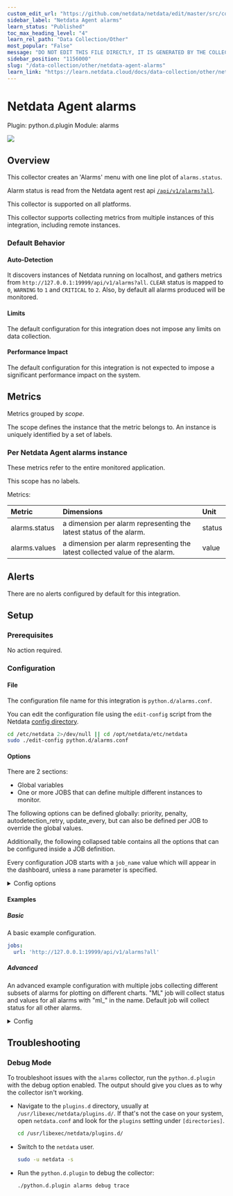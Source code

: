 ```yaml
---
custom_edit_url: "https://github.com/netdata/netdata/edit/master/src/collectors/python.d.plugin/alarms/metadata.yaml"
sidebar_label: "Netdata Agent alarms"
learn_status: "Published"
toc_max_heading_level: "4"
learn_rel_path: "Data Collection/Other"
most_popular: "False"
message: "DO NOT EDIT THIS FILE DIRECTLY, IT IS GENERATED BY THE COLLECTOR'S metadata.yaml FILE"
sidebar_position: "1156000"
slug: "/data-collection/other/netdata-agent-alarms"
learn_link: "https://learn.netdata.cloud/docs/data-collection/other/netdata-agent-alarms"
---
```



# Netdata Agent alarms

Plugin: python.d.plugin
Module: alarms

<img src="https://img.shields.io/badge/maintained%20by-Netdata-%2300ab44" />

## Overview

This collector creates an 'Alarms' menu with one line plot of `alarms.status`.


Alarm status is read from the Netdata agent rest api [`/api/v1/alarms?all`](https://learn.netdata.cloud/api#/alerts/alerts1).


This collector is supported on all platforms.

This collector supports collecting metrics from multiple instances of this integration, including remote instances.


### Default Behavior

#### Auto-Detection

It discovers instances of Netdata running on localhost, and gathers metrics from `http://127.0.0.1:19999/api/v1/alarms?all`. `CLEAR` status is mapped to `0`, `WARNING` to `1` and `CRITICAL` to `2`. Also, by default all alarms produced will be monitored.


#### Limits

The default configuration for this integration does not impose any limits on data collection.

#### Performance Impact

The default configuration for this integration is not expected to impose a significant performance impact on the system.


## Metrics

Metrics grouped by *scope*.

The scope defines the instance that the metric belongs to. An instance is uniquely identified by a set of labels.



### Per Netdata Agent alarms instance

These metrics refer to the entire monitored application.


This scope has no labels.

Metrics:

| Metric | Dimensions | Unit |
|:------|:----------|:----|
| alarms.status | a dimension per alarm representing the latest status of the alarm. | status |
| alarms.values | a dimension per alarm representing the latest collected value of the alarm. | value |



## Alerts

There are no alerts configured by default for this integration.


## Setup

### Prerequisites

No action required.

### Configuration

#### File

The configuration file name for this integration is `python.d/alarms.conf`.


You can edit the configuration file using the `edit-config` script from the
Netdata [config directory](/docs/configuring/configuration#the-netdata-config-directory).

```bash
cd /etc/netdata 2>/dev/null || cd /opt/netdata/etc/netdata
sudo ./edit-config python.d/alarms.conf
```
#### Options

There are 2 sections:

* Global variables
* One or more JOBS that can define multiple different instances to monitor.

The following options can be defined globally: priority, penalty, autodetection_retry, update_every, but can also be defined per JOB to override the global values.

Additionally, the following collapsed table contains all the options that can be configured inside a JOB definition.

Every configuration JOB starts with a `job_name` value which will appear in the dashboard, unless a `name` parameter is specified.


<details><summary>Config options</summary>

| Name | Description | Default | Required |
|:----|:-----------|:-------|:--------:|
| url | Netdata agent alarms endpoint to collect from. Can be local or remote so long as reachable by agent. | http://127.0.0.1:19999/api/v1/alarms?all | yes |
| status_map | Mapping of alarm status to integer number that will be the metric value collected. | {"CLEAR": 0, "WARNING": 1, "CRITICAL": 2} | yes |
| collect_alarm_values | set to true to include a chart with calculated alarm values over time. | no | yes |
| alarm_status_chart_type | define the type of chart for plotting status over time e.g. 'line' or 'stacked'. | line | yes |
| alarm_contains_words | A "," separated list of words you want to filter alarm names for. For example 'cpu,load' would filter for only alarms with "cpu" or "load" in alarm name. Default includes all. |  | yes |
| alarm_excludes_words | A "," separated list of words you want to exclude based on alarm name. For example 'cpu,load' would exclude all alarms with "cpu" or "load" in alarm name. Default excludes None. |  | yes |
| update_every | Sets the default data collection frequency. | 10 | no |
| priority | Controls the order of charts at the netdata dashboard. | 60000 | no |
| autodetection_retry | Sets the job re-check interval in seconds. | 0 | no |
| penalty | Indicates whether to apply penalty to update_every in case of failures. | yes | no |
| name | Job name. This value will overwrite the `job_name` value. JOBS with the same name are mutually exclusive. Only one of them will be allowed running at any time. This allows autodetection to try several alternatives and pick the one that works. |  | no |

</details>

#### Examples

##### Basic

A basic example configuration.

```yaml
jobs:
  url: 'http://127.0.0.1:19999/api/v1/alarms?all'

```
##### Advanced

An advanced example configuration with multiple jobs collecting different subsets of alarms for plotting on different charts.
"ML" job will collect status and values for all alarms with "ml_" in the name. Default job will collect status for all other alarms.


<details><summary>Config</summary>

```yaml
ML:
  update_every: 5
  url: 'http://127.0.0.1:19999/api/v1/alarms?all'
  status_map:
    CLEAR: 0
    WARNING: 1
    CRITICAL: 2
  collect_alarm_values: true
  alarm_status_chart_type: 'stacked'
  alarm_contains_words: 'ml_'

Default:
  update_every: 5
  url: 'http://127.0.0.1:19999/api/v1/alarms?all'
  status_map:
    CLEAR: 0
    WARNING: 1
    CRITICAL: 2
  collect_alarm_values: false
  alarm_status_chart_type: 'stacked'
  alarm_excludes_words: 'ml_'

```
</details>



## Troubleshooting

### Debug Mode

To troubleshoot issues with the `alarms` collector, run the `python.d.plugin` with the debug option enabled. The output
should give you clues as to why the collector isn't working.

- Navigate to the `plugins.d` directory, usually at `/usr/libexec/netdata/plugins.d/`. If that's not the case on
  your system, open `netdata.conf` and look for the `plugins` setting under `[directories]`.

  ```bash
  cd /usr/libexec/netdata/plugins.d/
  ```

- Switch to the `netdata` user.

  ```bash
  sudo -u netdata -s
  ```

- Run the `python.d.plugin` to debug the collector:

  ```bash
  ./python.d.plugin alarms debug trace
  ```


